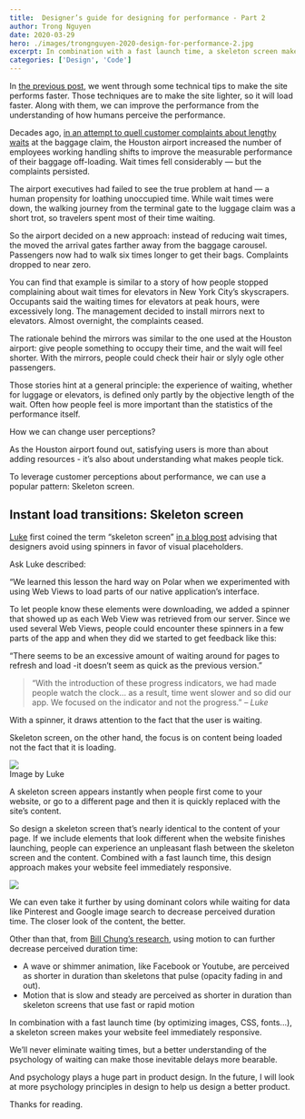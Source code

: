 ```yaml
---
title:  Designer’s guide for designing for performance - Part 2
author: Trong Nguyen
date: 2020-03-29
hero: ./images/trongnguyen-2020-design-for-performance-2.jpg
excerpt: In combination with a fast launch time, a skeleton screen makes your website feel immediately responsive.
categories: ['Design', 'Code']
---
```


In [the previous post](https://trongnguyen.co/designer-s-guide-for-designing-for-performance-part-1), we went through some technical tips to make the site performs faster. Those techniques are to make the site lighter, so it will load faster. Along with them, we can improve the performance from the understanding of how humans perceive the performance.

Decades ago, [in an attempt to quell customer complaints about lengthy waits](http://www.nytimes.com/2012/08/19/opinion/sunday/why-waiting-in-line-is-torture.html)  at the baggage claim, the Houston airport increased the number of employees working handling shifts to improve the measurable performance of their baggage off-loading. Wait times fell considerably — but the complaints persisted.

The airport executives had failed to see the true problem at hand — a human propensity for loathing unoccupied time. While wait times were down, the walking journey from the terminal gate to the luggage claim was a short trot, so travelers spent most of their time waiting. 

So the airport decided on a new approach: instead of reducing wait times, the moved the arrival gates farther away from the baggage carousel. Passengers now had to walk six times longer to get their bags. Complaints dropped to near zero.

You can find that example is similar to a story of how people stopped complaining about wait times for elevators in New York City’s skyscrapers. Occupants said the waiting times for elevators at peak hours, were excessively long. The management decided to install mirrors next to elevators. Almost overnight, the complaints ceased.

The rationale behind the mirrors was similar to the one used at the Houston airport: give people something to occupy their time, and the wait will feel shorter. With the mirrors, people could check their hair or slyly ogle other passengers.

Those stories hint at a general principle: the experience of waiting, whether for luggage or elevators, is defined only partly by the objective length of the wait. Often how people feel is more important than the statistics of the performance itself.

How we can change user perceptions?

As the Houston airport found out, satisfying users is more than about adding resources - it’s also about understanding what makes people tick.

To leverage customer perceptions about performance, we can use a popular pattern: Skeleton screen.


## Instant load transitions: Skeleton screen

[Luke](https://www.lukew.com/about/)  first coined the term “skeleton screen”  [in a blog post](https://www.lukew.com/ff/entry.asp?1797)  advising that designers avoid using spinners in favor of visual placeholders.

Ask Luke described:

“We learned this lesson the hard way on Polar when we experimented with using Web Views to load parts of our native application’s interface.

To let people know these elements were downloading, we added a spinner that showed up as each Web View was retrieved from our server. Since we used several Web Views, people could encounter these spinners in a few parts of the app and when they did we started to get feedback like this:

“There seems to be an excessive amount of waiting around for pages to refresh and load -it doesn’t seem as quick as the previous version.”

> “With the introduction of these progress indicators, we had made people watch the clock… as a result, time went slower and so did our app. We focused on the indicator and not the progress.”
> <cite>– Luke</cite>

With a spinner, it draws attention to the fact that the user is waiting.

Skeleton screen, on the other hand, the focus is on content being loaded not the fact that it is loading.

<div class="Image__Small">
  <img src="./images/trongnguyen-2020-design-for-performance-2-2.jpg" />
  <figcaption>Image by Luke</figcaption>
</div>

A skeleton screen appears instantly when people first come to your website, or go to a different page and then it is quickly replaced with the site’s content.

So design a skeleton screen that’s nearly identical to the content of your page. If we include elements that look different when the website finishes launching, people can experience an unpleasant flash between the skeleton screen and the content. Combined with a fast launch time, this design approach makes your website feel immediately responsive. 

<div class="Image__Medium">
  <img src="./images/trongnguyen-2020-design-for-performance-2-1.jpg" />
</div>

We can even take it further by using dominant colors while waiting for data like Pinterest and Google image search to decrease perceived duration time. The closer look of the content, the better.

Other than that, from [Bill Chung’s research](https://uxdesign.cc/what-you-should-know-about-skeleton-screens-a820c45a571a), using motion to can further decrease perceived duration time:

- A wave or shimmer animation, like Facebook or Youtube, are perceived as shorter in duration than skeletons that pulse (opacity fading in and out). 
- Motion that is slow and steady are perceived as shorter in duration than skeleton screens that use fast or rapid motion

In combination with a fast launch time (by optimizing images, CSS, fonts...), a skeleton screen makes your website feel immediately responsive.

We’ll never eliminate waiting times, but a better understanding of the psychology of waiting can make those inevitable delays more bearable.

And psychology plays a huge part in product design. In the future, I will look at more psychology principles in design to help us design a better product.

Thanks for reading.
